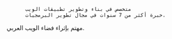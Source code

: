           متخصص في بناء وتطوير تطبيقات الويب
          خبرة أكثر من 7 سنوات في مجال تطوير البرمجيات.
مهتم بإثراء فضاء الويب العربي.
